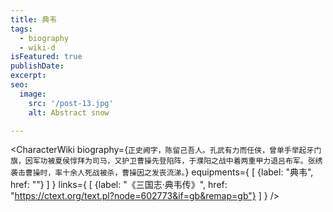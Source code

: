 ```yaml
---
title: 典韦
tags:
  - biography
  - wiki-d
isFeatured: true
publishDate:
excerpt:
seo:
  image:
    src: '/post-13.jpg'
    alt: Abstract snow

---
```



<CharacterWiki
  biography={`正史阙字，陈留己吾人。孔武有力而任侠，曾单手举起牙门旗，因军功被夏侯惇拜为司马，又护卫曹操先登陷阵，于濮阳之战中着两重甲力退吕布军。张绣袭击曹操时，率十余人死战被杀，曹操因之发丧流涕。`}
  equipments={
    [
      {label: "典韦", href: ""}
    ]
  }
  links={
    [
      {label: "《三国志·典韦传》", href: "https://ctext.org/text.pl?node=602773&if=gb&remap=gb"}
    ]
  }
/>

